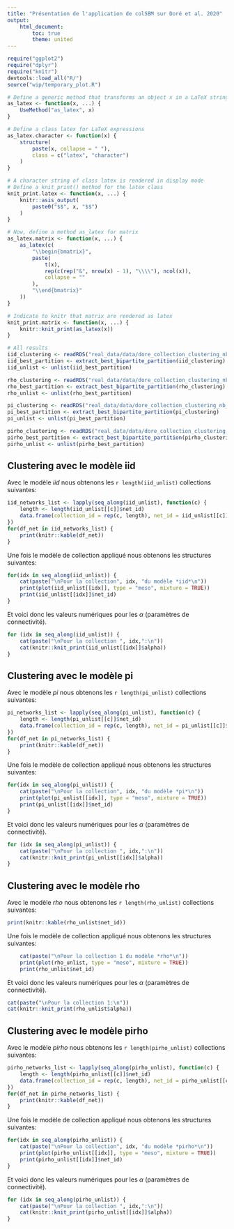 ```yaml
---
title: "Présentation de l'application de colSBM sur Doré et al. 2020"
output:
    html_document:
        toc: true
        theme: united
---
```


```r
require("ggplot2")
require("dplyr")
require("knitr")
devtools::load_all("R/")
source("wip/temporary_plot.R")
```

```r
# Define a generic method that transforms an object x in a LaTeX string
as_latex <- function(x, ...) {
    UseMethod("as_latex", x)
}

# Define a class latex for LaTeX expressions
as_latex.character <- function(x) {
    structure(
        paste(x, collapse = " "),
        class = c("latex", "character")
    )
}

# A character string of class latex is rendered in display mode
# Define a knit_print() method for the latex class
knit_print.latex <- function(x, ...) {
    knitr::asis_output(
        paste0("$$", x, "$$")
    )
}

# Now, define a method as_latex for matrix
as_latex.matrix <- function(x, ...) {
    as_latex(c(
        "\\begin{bmatrix}",
        paste(
            t(x),
            rep(c(rep("&", nrow(x) - 1), "\\\\"), ncol(x)),
            collapse = ""
        ),
        "\\end{bmatrix}"
    ))
}

# Indicate to knitr that matrix are rendered as latex
knit_print.matrix <- function(x, ...) {
    knitr::knit_print(as_latex(x))
}
```

```r
# All results
iid_clustering <- readRDS("real_data/data/dore_collection_clustering_nb_run1_iid_123networks_24-05-23-21:40:42.Rds")
iid_best_partition <- extract_best_bipartite_partition(iid_clustering)
iid_unlist <- unlist(iid_best_partition)

rho_clustering <- readRDS("real_data/data/dore_collection_clustering_nb_run1_rho_123networks_25-05-23-13:58:30.Rds")
rho_best_partition <- extract_best_bipartite_partition(rho_clustering)
rho_unlist <- unlist(rho_best_partition)

pi_clustering <- readRDS("real_data/data/dore_collection_clustering_nb_run1_pi_123networks_25-05-23-17:31:25.Rds")
pi_best_partition <- extract_best_bipartite_partition(pi_clustering)
pi_unlist <- unlist(pi_best_partition)

pirho_clustering <- readRDS("real_data/data/dore_collection_clustering_nb_run1_pirho_123networks_26-05-23-19:22:55.Rds")
pirho_best_partition <- extract_best_bipartite_partition(pirho_clustering)
pirho_unlist <- unlist(pirho_best_partition)
```

## Clustering avec le modèle iid
Avec le modèle *iid* nous obtenons les `r length(iid_unlist)` collections suivantes:
```r
iid_networks_list <- lapply(seq_along(iid_unlist), function(c) {
    length <- length(iid_unlist[[c]]$net_id)
    data.frame(collection_id = rep(c, length), net_id = iid_unlist[[c]]$net_id)
})
for(df_net in iid_networks_list) {
    print(knitr::kable(df_net))
}
```

Une fois le modèle de collection appliqué nous obtenons les structures suivantes:

```r
for(idx in seq_along(iid_unlist)) {
    cat(paste("\nPour la collection", idx, "du modèle *iid*\n"))
    print(plot(iid_unlist[[idx]], type = "meso", mixture = TRUE))
    print(iid_unlist[[idx]]$net_id)
}
```

Et voici donc les valeurs numériques pour les $\alpha$ (paramètres de connectivité).

```r
for (idx in seq_along(iid_unlist)) {
    cat(paste("\nPour la collection ", idx,":\n"))
    cat(knitr::knit_print(iid_unlist[[idx]]$alpha))
}
```

## Clustering avec le modèle pi
Avec le modèle *pi* nous obtenons les `r length(pi_unlist)` collections suivantes:
```r
pi_networks_list <- lapply(seq_along(pi_unlist), function(c) {
    length <- length(pi_unlist[[c]]$net_id)
    data.frame(collection_id = rep(c, length), net_id = pi_unlist[[c]]$net_id)
})
for(df_net in pi_networks_list) {
    print(knitr::kable(df_net))
}
```

Une fois le modèle de collection appliqué nous obtenons les structures suivantes:

```r
for(idx in seq_along(pi_unlist)) {
    cat(paste("\nPour la collection", idx, "du modèle *pi*\n"))
    print(plot(pi_unlist[[idx]], type = "meso", mixture = TRUE))
    print(pi_unlist[[idx]]$net_id)
}
```

Et voici donc les valeurs numériques pour les $\alpha$ (paramètres de connectivité).

```r
for (idx in seq_along(pi_unlist)) {
    cat(paste("\nPour la collection ", idx,":\n"))
    cat(knitr::knit_print(pi_unlist[[idx]]$alpha))
}
```

## Clustering avec le modèle rho
Avec le modèle *rho* nous obtenons les `r length(rho_unlist)` collections suivantes:
```r

print(knitr::kable(rho_unlist$net_id))
```

Une fois le modèle de collection appliqué nous obtenons les structures suivantes:

```r
    cat(paste("\nPour la collection 1 du modèle *rho*\n"))
    print(plot(rho_unlist, type = "meso", mixture = TRUE))
    print(rho_unlist$net_id)
```

Et voici donc les valeurs numériques pour les $\alpha$ (paramètres de connectivité).

```r
cat(paste("\nPour la collection 1:\n"))
cat(knitr::knit_print(rho_unlist$alpha))
```

## Clustering avec le modèle pirho
Avec le modèle *pirho* nous obtenons les `r length(pirho_unlist)` collections suivantes:
```r
pirho_networks_list <- lapply(seq_along(pirho_unlist), function(c) {
    length <- length(pirho_unlist[[c]]$net_id)
    data.frame(collection_id = rep(c, length), net_id = pirho_unlist[[c]]$net_id)
})
for(df_net in pirho_networks_list) {
    print(knitr::kable(df_net))
}
```

Une fois le modèle de collection appliqué nous obtenons les structures suivantes:

```r
for(idx in seq_along(pirho_unlist)) {
    cat(paste("\nPour la collection", idx, "du modèle *pirho*\n"))
    print(plot(pirho_unlist[[idx]], type = "meso", mixture = TRUE))
    print(pirho_unlist[[idx]]$net_id)
}
```

Et voici donc les valeurs numériques pour les $\alpha$ (paramètres de connectivité).

```r
for (idx in seq_along(pirho_unlist)) {
    cat(paste("\nPour la collection ", idx,":\n"))
    cat(knitr::knit_print(pirho_unlist[[idx]]$alpha))
}
```